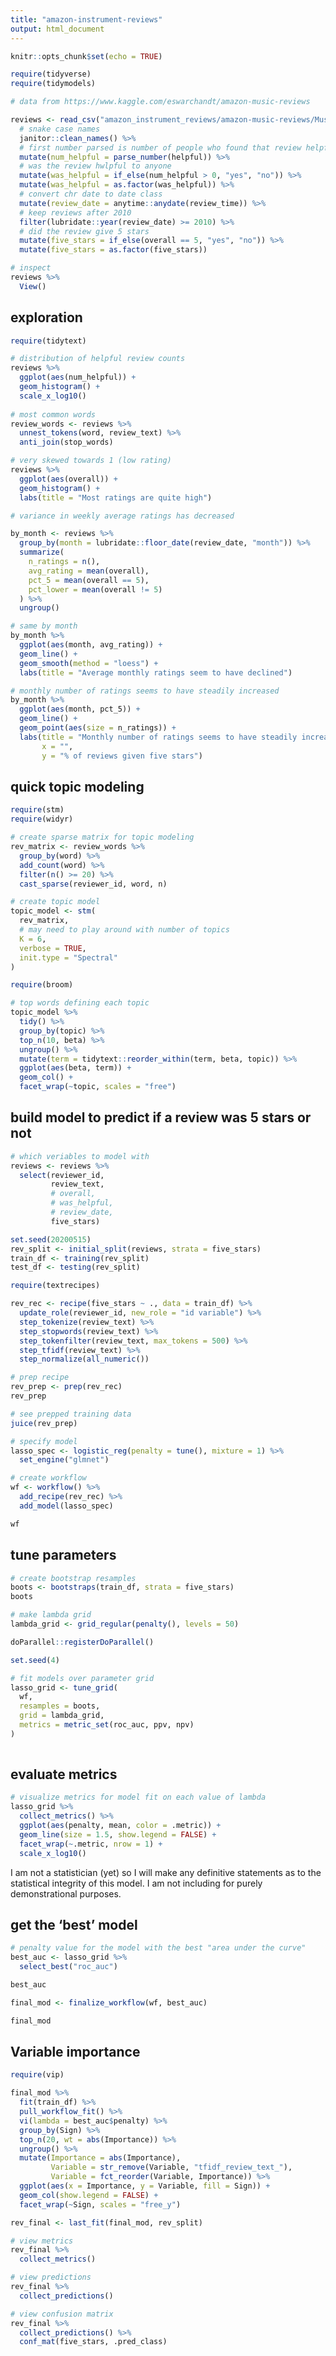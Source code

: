 ```yaml
---
title: "amazon-instrument-reviews"
output: html_document
---
```


```r
knitr::opts_chunk$set(echo = TRUE)
```

```r
require(tidyverse)
require(tidymodels)

# data from https://www.kaggle.com/eswarchandt/amazon-music-reviews

reviews <- read_csv("amazon_instrument_reviews/amazon-music-reviews/Musical_instruments_reviews.csv") %>%
  # snake case names
  janitor::clean_names() %>% 
  # first number parsed is number of people who found that review helpful
  mutate(num_helpful = parse_number(helpful)) %>% 
  # was the review hwlpful to anyone
  mutate(was_helpful = if_else(num_helpful > 0, "yes", "no")) %>% 
  mutate(was_helpful = as.factor(was_helpful)) %>% 
  # convert chr date to date class
  mutate(review_date = anytime::anydate(review_time)) %>% 
  # keep reviews after 2010
  filter(lubridate::year(review_date) >= 2010) %>% 
  # did the review give 5 stars
  mutate(five_stars = if_else(overall == 5, "yes", "no")) %>% 
  mutate(five_stars = as.factor(five_stars))

# inspect
reviews %>% 
  View()

```

## exploration

```r
require(tidytext)

# distribution of helpful review counts
reviews %>% 
  ggplot(aes(num_helpful)) +
  geom_histogram() +
  scale_x_log10()
  
# most common words
review_words <- reviews %>% 
  unnest_tokens(word, review_text) %>% 
  anti_join(stop_words)

# very skewed towards 1 (low rating)
reviews %>% 
  ggplot(aes(overall)) +
  geom_histogram() +
  labs(title = "Most ratings are quite high")

# variance in weekly average ratings has decreased

by_month <- reviews %>% 
  group_by(month = lubridate::floor_date(review_date, "month")) %>% 
  summarize(
    n_ratings = n(),
    avg_rating = mean(overall),
    pct_5 = mean(overall == 5),
    pct_lower = mean(overall != 5)
  ) %>% 
  ungroup()

# same by month
by_month %>% 
  ggplot(aes(month, avg_rating)) +
  geom_line() +
  geom_smooth(method = "loess") +
  labs(title = "Average monthly ratings seem to have declined")

# monthly number of ratings seems to have steadily increased
by_month %>% 
  ggplot(aes(month, pct_5)) +
  geom_line() +
  geom_point(aes(size = n_ratings)) +
  labs(title = "Monthly number of ratings seems to have steadily increased",
       x = "",
       y = "% of reviews given five stars")

```

## quick topic modeling

```r
require(stm)
require(widyr)

# create sparse matrix for topic modeling
rev_matrix <- review_words %>% 
  group_by(word) %>% 
  add_count(word) %>% 
  filter(n() >= 20) %>% 
  cast_sparse(reviewer_id, word, n)

# create topic model
topic_model <- stm(
  rev_matrix,
  # may need to play around with number of topics
  K = 6,
  verbose = TRUE,
  init.type = "Spectral"
)

require(broom)

# top words defining each topic
topic_model %>% 
  tidy() %>% 
  group_by(topic) %>% 
  top_n(10, beta) %>% 
  ungroup() %>% 
  mutate(term = tidytext::reorder_within(term, beta, topic)) %>% 
  ggplot(aes(beta, term)) +
  geom_col() +
  facet_wrap(~topic, scales = "free")

```

## build model to predict if a review was 5 stars or not

```r

# which veriables to model with
reviews <- reviews %>% 
  select(reviewer_id, 
         review_text,
         # overall, 
         # was_helpful, 
         # review_date, 
         five_stars)

set.seed(20200515)
rev_split <- initial_split(reviews, strata = five_stars)
train_df <- training(rev_split)
test_df <- testing(rev_split)

require(textrecipes)

rev_rec <- recipe(five_stars ~ ., data = train_df) %>% 
  update_role(reviewer_id, new_role = "id variable") %>% 
  step_tokenize(review_text) %>% 
  step_stopwords(review_text) %>% 
  step_tokenfilter(review_text, max_tokens = 500) %>% 
  step_tfidf(review_text) %>% 
  step_normalize(all_numeric())

# prep recipe
rev_prep <- prep(rev_rec)
rev_prep

# see prepped training data
juice(rev_prep)

# specify model
lasso_spec <- logistic_reg(penalty = tune(), mixture = 1) %>% 
  set_engine("glmnet")

# create workflow
wf <- workflow() %>% 
  add_recipe(rev_rec) %>% 
  add_model(lasso_spec)

wf
```

## tune parameters

```r
# create bootstrap resamples
boots <- bootstraps(train_df, strata = five_stars)
boots

# make lambda grid
lambda_grid <- grid_regular(penalty(), levels = 50)

doParallel::registerDoParallel()

set.seed(4)

# fit models over parameter grid
lasso_grid <- tune_grid(
  wf,
  resamples = boots,
  grid = lambda_grid,
  metrics = metric_set(roc_auc, ppv, npv)
) 
  
```

## evaluate metrics

```r
# visualize metrics for model fit on each value of lambda
lasso_grid %>% 
  collect_metrics() %>% 
  ggplot(aes(penalty, mean, color = .metric)) +
  geom_line(size = 1.5, show.legend = FALSE) +
  facet_wrap(~.metric, nrow = 1) +
  scale_x_log10()
```

I am not a statistician (yet) so I will make any definitive statements as to the statistical integrity of this model. I am not including for purely demonstrational purposes.

## get the 'best' model

```r
# penalty value for the model with the best "area under the curve"
best_auc <- lasso_grid %>% 
  select_best("roc_auc")

best_auc

final_mod <- finalize_workflow(wf, best_auc)

final_mod
```

## Variable importance

```r
require(vip)

final_mod %>% 
  fit(train_df) %>% 
  pull_workflow_fit() %>% 
  vi(lambda = best_auc$penalty) %>% 
  group_by(Sign) %>% 
  top_n(20, wt = abs(Importance)) %>% 
  ungroup() %>% 
  mutate(Importance = abs(Importance),
         Variable = str_remove(Variable, "tfidf_review_text_"),
         Variable = fct_reorder(Variable, Importance)) %>% 
  ggplot(aes(x = Importance, y = Variable, fill = Sign)) +
  geom_col(show.legend = FALSE) +
  facet_wrap(~Sign, scales = "free_y")
```

```r
rev_final <- last_fit(final_mod, rev_split)

# view metrics
rev_final %>% 
  collect_metrics()

# view predictions
rev_final %>% 
  collect_predictions()

# view confusion matrix
rev_final %>% 
  collect_predictions() %>% 
  conf_mat(five_stars, .pred_class)
```









